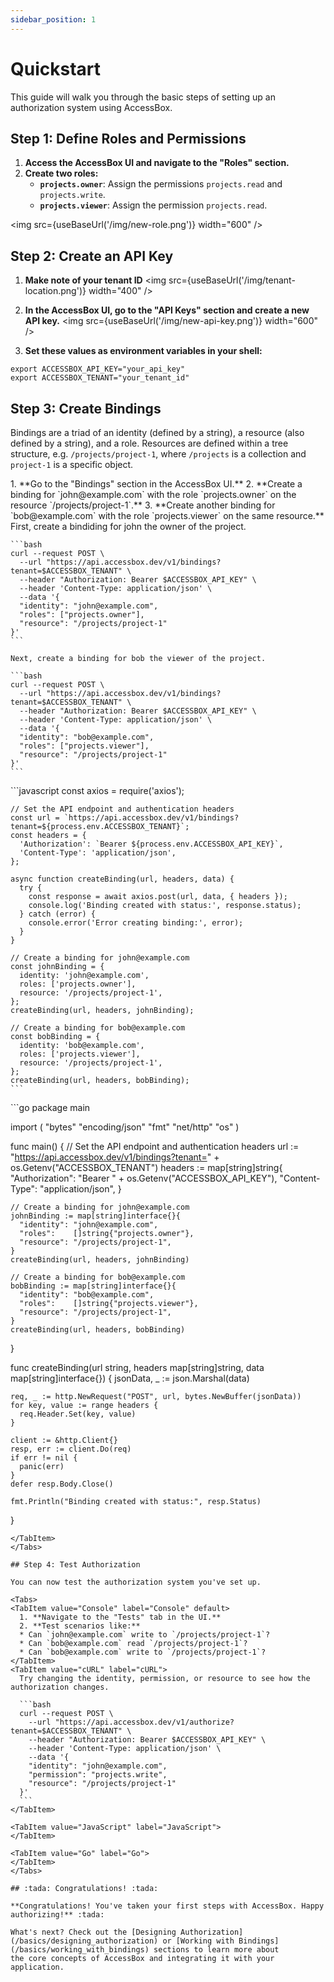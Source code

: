 ```yaml
---
sidebar_position: 1
---
```



# Quickstart

This guide will walk you through the basic steps of setting up an authorization system using AccessBox.

## Step 1: Define Roles and Permissions

1. **Access the AccessBox UI and navigate to the "Roles" section.** 
2. **Create two roles:**
    * **`projects.owner`**: Assign the permissions `projects.read` and `projects.write`.
    * **`projects.viewer`**: Assign the permission `projects.read`. 

<img src={useBaseUrl('/img/new-role.png')} width="600" />

## Step 2: Create an API Key

1. **Make note of your tenant ID**
    <img src={useBaseUrl('/img/tenant-location.png')} width="400" />

2. **In the AccessBox UI, go to the "API Keys" section and create a new API key.**
    <img src={useBaseUrl('/img/new-api-key.png')} width="600" />

3. **Set these values as environment variables in your shell:**

```shell
export ACCESSBOX_API_KEY="your_api_key"
export ACCESSBOX_TENANT="your_tenant_id"
```

## Step 3: Create Bindings

Bindings are a triad of an identity (defined by a string), a resource (also defined by a string), and a role. Resources are defined within a tree structure, e.g. `/projects/project-1`, where `/projects` is a collection and `project-1` is a specific object.

<Tabs>
  <TabItem value="Console" label="Console" default>
    1. **Go to the "Bindings" section in the AccessBox UI.**
    2. **Create a binding for `john@example.com` with the role `projects.owner` on the resource `/projects/project-1`.**
    3. **Create another binding for `bob@example.com` with the role `projects.viewer` on the same resource.**
  </TabItem>
  <TabItem value="cURL" label="cURL">
    First, create a bindiding for john the owner of the project.

    ```bash
    curl --request POST \
      --url "https://api.accessbox.dev/v1/bindings?tenant=$ACCESSBOX_TENANT" \
      --header "Authorization: Bearer $ACCESSBOX_API_KEY" \
      --header 'Content-Type: application/json' \
      --data '{
      "identity": "john@example.com",
      "roles": ["projects.owner"],
      "resource": "/projects/project-1"
    }'
    ```

    Next, create a binding for bob the viewer of the project.

    ```bash
    curl --request POST \
      --url "https://api.accessbox.dev/v1/bindings?tenant=$ACCESSBOX_TENANT" \
      --header "Authorization: Bearer $ACCESSBOX_API_KEY" \
      --header 'Content-Type: application/json' \
      --data '{
      "identity": "bob@example.com",
      "roles": ["projects.viewer"],
      "resource": "/projects/project-1"
    }'
    ```
  </TabItem>

  <TabItem value="JavaScript" label="JavaScript">
    ```javascript
    const axios = require('axios');

    // Set the API endpoint and authentication headers
    const url = `https://api.accessbox.dev/v1/bindings?tenant=${process.env.ACCESSBOX_TENANT}`;
    const headers = {
      'Authorization': `Bearer ${process.env.ACCESSBOX_API_KEY}`,
      'Content-Type': 'application/json',
    };

    async function createBinding(url, headers, data) {
      try {
        const response = await axios.post(url, data, { headers });
        console.log('Binding created with status:', response.status);
      } catch (error) {
        console.error('Error creating binding:', error);
      }
    }

    // Create a binding for john@example.com
    const johnBinding = {
      identity: 'john@example.com',
      roles: ['projects.owner'],
      resource: '/projects/project-1',
    };
    createBinding(url, headers, johnBinding);

    // Create a binding for bob@example.com
    const bobBinding = {
      identity: 'bob@example.com',
      roles: ['projects.viewer'],
      resource: '/projects/project-1',
    };
    createBinding(url, headers, bobBinding);
    ```
  </TabItem>

  <TabItem value="Go" label="Go">
  ```go
  package main
  
  import (
    "bytes"
    "encoding/json"
    "fmt"
    "net/http"
    "os"
  )

  func main() {
    // Set the API endpoint and authentication headers
    url := "https://api.accessbox.dev/v1/bindings?tenant=" + os.Getenv("ACCESSBOX_TENANT")
    headers := map[string]string{
      "Authorization": "Bearer " + os.Getenv("ACCESSBOX_API_KEY"),
      "Content-Type":  "application/json",
    }

    // Create a binding for john@example.com
    johnBinding := map[string]interface{}{
      "identity": "john@example.com",
      "roles":    []string{"projects.owner"},
      "resource": "/projects/project-1",
    }
    createBinding(url, headers, johnBinding)

    // Create a binding for bob@example.com
    bobBinding := map[string]interface{}{
      "identity": "bob@example.com",
      "roles":    []string{"projects.viewer"},
      "resource": "/projects/project-1",
    }
    createBinding(url, headers, bobBinding)
  }

  func createBinding(url string, headers map[string]string, data map[string]interface{}) {
    jsonData, _ := json.Marshal(data)

    req, _ := http.NewRequest("POST", url, bytes.NewBuffer(jsonData))
    for key, value := range headers {
      req.Header.Set(key, value)
    }

    client := &http.Client{}
    resp, err := client.Do(req)
    if err != nil {
      panic(err)
    }
    defer resp.Body.Close()

    fmt.Println("Binding created with status:", resp.Status)
  }
  ```
  </TabItem>
</Tabs>

## Step 4: Test Authorization

You can now test the authorization system you've set up.

<Tabs>
  <TabItem value="Console" label="Console" default>
    1. **Navigate to the "Tests" tab in the UI.**
    2. **Test scenarios like:**
    * Can `john@example.com` write to `/projects/project-1`?
    * Can `bob@example.com` read `/projects/project-1`?
    * Can `bob@example.com` write to `/projects/project-1`?
  </TabItem>
  <TabItem value="cURL" label="cURL">
    Try changing the identity, permission, or resource to see how the authorization changes.

    ```bash
    curl --request POST \
      --url "https://api.accessbox.dev/v1/authorize?tenant=$ACCESSBOX_TENANT" \
      --header "Authorization: Bearer $ACCESSBOX_API_KEY" \
      --header 'Content-Type: application/json' \
      --data '{
      "identity": "john@example.com",
      "permission": "projects.write",
      "resource": "/projects/project-1"
    }'
    ```
  </TabItem>
  
  <TabItem value="JavaScript" label="JavaScript">
  </TabItem>

  <TabItem value="Go" label="Go">
  </TabItem>
</Tabs>

## :tada: Congratulations! :tada:

**Congratulations! You've taken your first steps with AccessBox. Happy authorizing!** :tada:

What's next? Check out the [Designing Authorization](/basics/designing_authorization) or [Working with Bindings](/basics/working_with_bindings) sections to learn more about
the core concepts of AccessBox and integrating it with your application.
